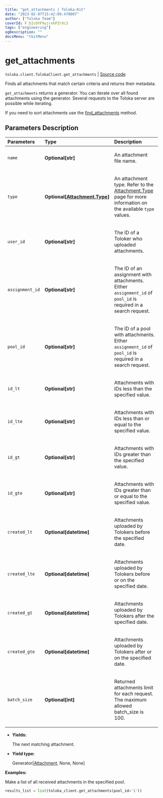 ```yaml
---
title: "get_attachments | Toloka-Kit"
date: "2023-02-07T15:42:09.470007"
author: ["Toloka Team"]
coverId: F_bIcOYF9yjrxkPZrXc3
tags: ["engineering"]
ogDescription: ""
docsMenu: "tkitMenu"
---
```


# get_attachments
`toloka.client.TolokaClient.get_attachments` | [Source code](https://github.com/Toloka/toloka-kit/blob/v1.1.3/src/client/__init__.py#L823)

Finds all attachments that match certain criteria and returns their metadata.

`get_attachments` returns a generator. You can iterate over all found attachments using the generator. Several requests to the Toloka server are possible while iterating.

If you need to sort attachments use the [find_attachments](/docs-new/toloka-kit/reference/toloka.client.TolokaClient.find_attachments) method.

## Parameters Description

| Parameters | Type | Description |
| :----------| :----| :-----------|
`name`|**Optional\[str\]**|<p>An attachment file name.</p>
`type`|**Optional\[[Attachment.Type](/docs-new/toloka-kit/reference/toloka.client.attachment.Attachment.Type)\]**|<p>An attachment type. Refer to the [Attachment.Type](/docs-new/toloka-kit/reference/toloka.client.attachment.Attachment.Type) page for more information on the available `type` values.</p>
`user_id`|**Optional\[str\]**|<p>The ID of a Toloker who uploaded attachments.</p>
`assignment_id`|**Optional\[str\]**|<p>The ID of an assignment with attachments. Either `assignment_id` of `pool_id` is required in a search request.</p>
`pool_id`|**Optional\[str\]**|<p>The ID of a pool with attachments. Either `assignment_id` of `pool_id` is required in a search request.</p>
`id_lt`|**Optional\[str\]**|<p>Attachments with IDs less than the specified value.</p>
`id_lte`|**Optional\[str\]**|<p>Attachments with IDs less than or equal to the specified value.</p>
`id_gt`|**Optional\[str\]**|<p>Attachments with IDs greater than the specified value.</p>
`id_gte`|**Optional\[str\]**|<p>Attachments with IDs greater than or equal to the specified value.</p>
`created_lt`|**Optional\[datetime\]**|<p>Attachments uploaded by Tolokers before the specified date.</p>
`created_lte`|**Optional\[datetime\]**|<p>Attachments uploaded by Tolokers before or on the specified date.</p>
`created_gt`|**Optional\[datetime\]**|<p>Attachments uploaded by Tolokers after the specified date.</p>
`created_gte`|**Optional\[datetime\]**|<p>Attachments uploaded by Tolokers after or on the specified date.</p>
`batch_size`|**Optional\[int\]**|<p>Returned attachments limit for each request. The maximum allowed batch_size is 100.</p>

* **Yields:**

  The next matching attachment.

* **Yield type:**

  Generator\[[Attachment](/docs-new/toloka-kit/reference/toloka.client.attachment.Attachment), None, None\]

**Examples:**

Make a list of all received attachments in the specified pool.

```python
results_list = list(toloka_client.get_attachments(pool_id='1'))
```
